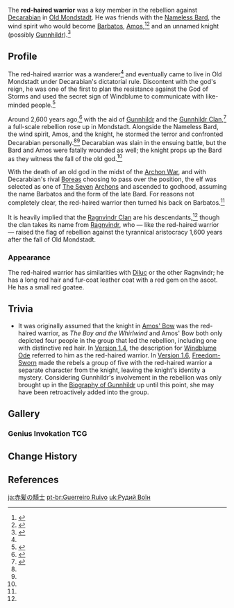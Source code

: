 {{Character Infobox
|image            = RedHairedWarrior.png
|region           = Mondstadt
|type             = Mentioned
|deceased         = Past
}}
The '''red-haired warrior''' was a key member in the rebellion against [[Decarabian]] in [[Decarabian's Mondstadt|Old Mondstadt]]. He was friends with the [[Nameless Bard]], the wind spirit who would become [[Barbatos]], [[Amos]],<ref name="Windless">{{Ref/Quest|Should You Be Trapped in a Windless Land (Quest)|note=Cinematic}}</ref><ref name="AB">{{Ref/Weapon|Amos' Bow}}</ref> and an unnamed knight (possibly [[Gunnhildr]]).<ref name="FS">{{Ref/Weapon|Freedom-Sworn}}</ref>

==Profile==
The red-haired warrior was a wanderer<ref name="FS" /> and eventually came to live in Old Mondstadt under Decarabian's dictatorial rule. Discontent with the god's reign, he was one of the first to plan the resistance against the God of Storms and used the secret sign of Windblume to communicate with like-minded people.<ref name="WO">{{Ref/Weapon|Windblume Ode}}</ref>

Around 2,600 years ago,<ref>{{Ref/CS|Venti|3}}</ref> with the aid of [[Gunnhildr]] and the [[Gunnhildr Clan]],<ref>{{Ref/Book|Biography of Gunnhildr}}</ref> a full-scale rebellion rose up in Mondstadt. Alongside the Nameless Bard, the wind spirit, Amos, and the knight, he stormed the terror and confronted Decarabian personally.<ref name="AB" /><ref name="FS" /> Decarabian was slain in the ensuing battle, but the Bard and Amos were fatally wounded as well; the knight props up the Bard as they witness the fall of the old god.<ref name="Windless" />

With the death of an old god in the midst of the [[Archon War]], and with Decarabian's rival [[Boreas]] choosing to pass over the position, the elf was selected as one of [[The Seven]] [[Archon]]s and ascended to godhood, assuming the name Barbatos and the form of the late Bard. For reasons not completely clear, the red-haired warrior then turned his back on Barbatos.<ref name="WO" />

It is heavily implied that the [[Ragnvindr Clan]] are his descendants,<ref name="WO" /> though the clan takes its name from [[Ragnvindr]], who &mdash; like the red-haired warrior &mdash; raised the flag of rebellion against the tyrannical aristocracy 1,600 years after the fall of Old Mondstadt.

===Appearance===
The red-haired warrior has similarities with [[Diluc]] or the other Ragnvindr; he has a long red hair and fur-coat leather coat with a red gem on the ascot. He has a small red goatee.

==Trivia==
* It was originally assumed that the knight in [[Amos' Bow]] was the red-haired warrior, as ''The Boy and the Whirlwind'' and Amos' Bow both only depicted four people in the group that led the rebellion, including one with distinctive red hair. In [[Version 1.4]], the description for [[Windblume Ode]] referred to him as the red-haired warrior. In [[Version 1.6]], [[Freedom-Sworn]] made the rebels a group of five with the red-haired warrior a separate character from the knight, leaving the knight's identity a mystery. Considering Gunnhildr's involvement in the rebellion was only brought up in the [[Biography of Gunnhildr]] up until this point, she may have been retroactively added into the group.

==Gallery==
===Genius Invokation TCG===
{{Genius Invokation TCG Cards by Featured Gallery}}

==Change History==
{{Change History|introduced=1.0}}

==References==
{{Reflist}}

[[ja:赤髪の騎士]]
[[pt-br:Guerreiro Ruivo]]
[[uk:Рудий Воїн]]